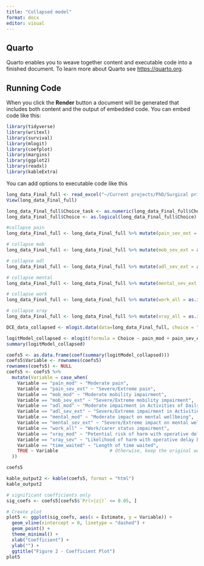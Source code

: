 ---
title: "Collapsed model"
format: docx
editor: visual
---

## Quarto

Quarto enables you to weave together content and executable code into a finished document. To learn more about Quarto see <https://quarto.org>.

## Running Code

When you click the **Render** button a document will be generated that includes both content and the output of embedded code. You can embed code like this:

```{r include=FALSE}
library(tidyverse)
library(writexl)
library(survival)
library(mlogit)
library(coefplot)
library(margins)
library(ggplot2)
library(readxl)
library(kableExtra)
```

You can add options to executable code like this

```{r}
long_data_Final_full <- read_excel("~/Current projects/PhD/Surgical prioritisation/Survey/DCE/Final/FINAL_data_Full.xlsx")
View(long_data_Final_full)

long_data_Final_full$Choice_task <- as.numeric(long_data_Final_full$Choice_task)
long_data_Final_full$Choice <- as.logical(long_data_Final_full$Choice)
```


```{r}
#collapse pain
long_data_Final_full <- long_data_Final_full %>% mutate(pain_sev_ext = as.integer(pain_sev == 1 | pain_ext == 1))
```

```{r}
# collapse mob
long_data_Final_full <- long_data_Final_full %>% mutate(mob_sev_ext = as.integer(mob_sev == 1 | mob_ext == 1))
```

```{r}
# collapse adl
long_data_Final_full <- long_data_Final_full %>% mutate(adl_sev_ext = as.integer(adl_sev == 1 | adl_ext == 1))
```

```{r}
# collapse mental
long_data_Final_full <- long_data_Final_full %>% mutate(mental_sev_ext = as.integer(mental_sev == 1 | mental_ext == 1))
```

```{r}
# collapse work
long_data_Final_full <- long_data_Final_full %>% mutate(work_all = as.integer(work_part == 1 | work_full == 1))
```

```{r}
# collapse xray
long_data_Final_full <- long_data_Final_full %>% mutate(xray_all = as.integer(xray_mod == 1 | xray_sev == 1))
```


```{r}
DCE_data_collapsed <- mlogit.data(data=long_data_Final_full, choice = "Choice", shape = "long", alt.var = "Alternatives", id.var = "ID")

logitModel_collapsed <- mlogit(formula = Choice ~ pain_mod + pain_sev_ext + mob_mod + mob_sev_ext + adl_mod + adl_sev_ext + mental_mod + mental_sev_ext + work_all + xray_mod + xray_sev + time_waited + ascb | 0, data = DCE_data_collapsed)
summary(logitModel_collapsed)
```
```{r}
coefs5 <- as.data.frame(coef(summary(logitModel_collapsed)))
coefs5$Variable <- rownames(coefs5)
rownames(coefs5) <- NULL
coefs5 <- coefs5 %>%
  mutate(Variable = case_when(
    Variable == "pain_mod" ~ "Moderate pain",
    Variable == "pain_sev_ext" ~ "Severe/Extreme pain",
    Variable == "mob_mod" ~ "Moderate mobility impairment",
    Variable == "mob_sev_ext" ~ "Severe/Extreme mobility impairment",
    Variable == "adl_mod" ~ "Moderate impairment in Activities of Daily Living (ADLs)",
    Variable == "adl_sev_ext" ~ "Severe/Extreme impairment in Activities of Daily Living",
    Variable == "mental_mod" ~ "Moderate impact on mental wellbeing",
    Variable == "mental_sev_ext" ~ "Severe/Extreme impact on mental wellbeing",
    Variable == "work_all" ~ "Work/carer status impairment",
    Variable == "xray_mod" ~ "Potential risk of harm with operative delay based on radiological severity",
    Variable == "xray_sev" ~ "Likelihood of harm with operative delay based on radiology severity",
    Variable == "time_waited" ~ "Length of time waited",
    TRUE ~ Variable                   # Otherwise, keep the original word
  ))

coefs5

kable_output2 <- kable(coefs5, format = "html")
kable_output2

# significant coefficients only
sig_coefs <- coefs5[coefs5$`Pr(>|z|)` <= 0.05, ]

# Create plot
plot5 <- ggplot(sig_coefs, aes(x = Estimate, y = Variable)) +
  geom_vline(xintercept = 0, linetype = "dashed") +
  geom_point() +
  theme_minimal() +
  xlab("Coefficient") +
  ylab("") +
  ggtitle("Figure 2 - Coefficient Plot")
plot5
```

